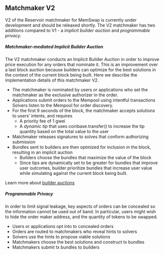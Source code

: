 ## Matchmaker V2

V2 of the Reservoir matchmaker for MemSwap is currently under development and should be released shortly. The V2 matchmaker has two additions compared to V1 - a _implicit builder auction_ and _programmable privacy._

##### Matchmaker-mediated Implicit Builder Auction

The V2 matchmaker conducts an Implicit Builder Auction in order to improve price execution for any orders that nominate it. This is an improvement over a last block auction because builders can optimize for the best solutions in the context of the current block being built. Here we describe the implementation details of this matchmaker V2.

- The matchmaker is nominated by users or applications who set the matchmaker as the exclusive authorizer in the order.
- Applications submit orders to the Mempool using intentful transactions Solvers listen to the Mempool for order discovery.
- For the first 9 seconds of the block, the matchmaker accepts solutions to users’ intents, and requires
  - A priority fee of 1 gwei
  - A _dynamic tip_ that uses coinbase.transfer() to increase the tip quantity based on the total value to the user
- Matchmaker releases signatures to solves that conform authorizing submission
- Bundles sent to builders are then optmized for inclusion in the block, resulting in an implicit auction
  - Builders choose the bundles that maximize the value of the block
  - Since tips are dynamically set to be greater for bundles that improve user outcomes, builder prioritize bundles that increase user value while simulating against the current block being built.

Learn more about [builder auctions](/order-flow-auctions/builder-auctions)

##### Programmable Privacy

In order to limit signal leakage, key aspects of orders can be concealed so the information cannot be used out of band. In particular, users might wish to hide the order maker address, and the quantity of tokens to be swapped.

- Users or applications opt into to concealed orders
- Orders are routed to matchmakers who reveal hints to solvers
- Solvers use the hints to propose viable solutions
- Matchmakers choose the best solutions and construct tx bundles
- Matchmakers submit tx bundles to builders
